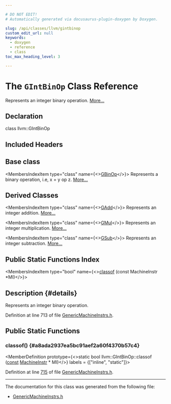 ```yaml
---

# DO NOT EDIT!
# Automatically generated via docusaurus-plugin-doxygen by Doxygen.

slug: /api/classes/llvm/gintbinop
custom_edit_url: null
keywords:
  - doxygen
  - reference
  - class
toc_max_heading_level: 3

---
```





# The `GIntBinOp` Class Reference

<DoxygenPage pluginConfig={pluginConfig}>

Represents an integer binary operation. <a href="#details">More...</a>

## Declaration

<CodeBlock>class llvm::GIntBinOp</CodeBlock>

## Included Headers

<IncludesList>
<IncludesListItem
  filePath="llvm/CodeGen/GlobalISel/GenericMachineInstrs.h"
  permalink="/docs/api/files/include/include/llvm/include/llvm/codegen/include/llvm/codegen/globalisel/genericmachineinstrs-h"
  isLocal="true" />
</IncludesList>

## Base class

<MembersIndex>

<MembersIndexItem
  type="class"
  name={<><a href="/docs/api/classes/llvm/gbinop">GBinOp</a></>}>
Represents a binary operation, i.e, x = y op z. <a href="/docs/api/classes/llvm/gbinop/#details">More...</a>
</MembersIndexItem>

</MembersIndex>

## Derived Classes

<MembersIndex>

<MembersIndexItem
  type="class"
  name={<><a href="/docs/api/classes/llvm/gadd">GAdd</a></>}>
Represents an integer addition. <a href="/docs/api/classes/llvm/gadd/#details">More...</a>
</MembersIndexItem>

<MembersIndexItem
  type="class"
  name={<><a href="/docs/api/classes/llvm/gmul">GMul</a></>}>
Represents an integer multiplication. <a href="/docs/api/classes/llvm/gmul/#details">More...</a>
</MembersIndexItem>

<MembersIndexItem
  type="class"
  name={<><a href="/docs/api/classes/llvm/gsub">GSub</a></>}>
Represents an integer subtraction. <a href="/docs/api/classes/llvm/gsub/#details">More...</a>
</MembersIndexItem>

</MembersIndex>

## Public Static Functions Index

<MembersIndex>

<MembersIndexItem
  type="bool"
  name={<><a href="#a8ada2937ea5bc91aef2a60f4370b57c4">classof</a> (const MachineInstr &#42;MI)</>}>
</MembersIndexItem>

</MembersIndex>

## Description {#details}

Represents an integer binary operation.

Definition at line 713 of file <a href="/docs/api/files/include/include/llvm/include/llvm/codegen/include/llvm/codegen/globalisel/genericmachineinstrs-h">GenericMachineInstrs.h</a>.

<SectionDefinition>

## Public Static Functions

### classof() {#a8ada2937ea5bc91aef2a60f4370b57c4}

<MemberDefinition
  prototype={<>static bool llvm::GIntBinOp::classof (<a href="/docs/api/files/lib/lib/target/lib/target/aarch64/aarch64promoteconstant-cpp/#a90f8350fecae261c25be85d38b451bff">const</a> <a href="/docs/api/classes/llvm/machineinstr">MachineInstr</a> &#42; MI)</>}
  labels = {["inline", "static"]}>

Definition at line <a href="/docs/api/files/include/include/llvm/include/llvm/codegen/include/llvm/codegen/globalisel/genericmachineinstrs-h/#l00715">715</a> of file <a href="/docs/api/files/include/include/llvm/include/llvm/codegen/include/llvm/codegen/globalisel/genericmachineinstrs-h">GenericMachineInstrs.h</a>.
</MemberDefinition>

</SectionDefinition>

<hr/>

The documentation for this class was generated from the following file:

<ul>
<li><a href="/docs/api/files/include/include/llvm/include/llvm/codegen/include/llvm/codegen/globalisel/genericmachineinstrs-h">GenericMachineInstrs.h</a></li>
</ul>

</DoxygenPage>
